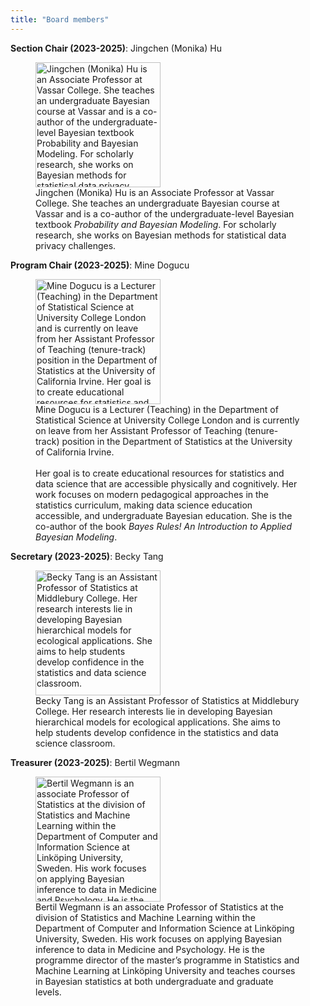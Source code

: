 ```yaml
---
title: "Board members"
---
```


**Section Chair (2023-2025)**: Jingchen (Monika) Hu

![Jingchen (Monika) Hu is an Associate Professor at Vassar College. She teaches an undergraduate Bayesian course at Vassar and is a co-author of the undergraduate-level Bayesian textbook *Probability and Bayesian Modeling*. For scholarly research, she works on Bayesian methods for statistical data privacy challenges.](figs/monika_profile.jpeg){fig-align="left" width="200"}

**Program Chair (2023-2025)**: Mine Dogucu

![Mine Dogucu is a Lecturer (Teaching) in the Department of Statistical Science at University College London and is currently on leave from her Assistant Professor of Teaching (tenure-track) position in the Department of Statistics at the University of California Irvine.\
\
Her goal is to create educational resources for statistics and data science that are accessible physically and cognitively. Her work focuses on modern pedagogical approaches in the statistics curriculum, making data science education accessible, and undergraduate Bayesian education. She is the co-author of the book *Bayes Rules! An Introduction to Applied Bayesian Modeling*.](figs/Dogucu-headshot.jpeg){fig-align="left" width="200"}

**Secretary (2023-2025)**: Becky Tang

![Becky Tang is an Assistant Professor of Statistics at Middlebury College. Her research interests lie in developing Bayesian hierarchical models for ecological applications. She aims to help students develop confidence in the statistics and data science classroom.](figs/becky-profile.jpg){fig-align="left" width="200"}

**Treasurer (2023-2025)**: Bertil Wegmann

![Bertil Wegmann is an associate Professor of Statistics at the division of Statistics and Machine Learning within the Department of Computer and Information Science at Linköping University, Sweden. His work focuses on applying Bayesian inference to data in Medicine and Psychology. He is the programme director of the master's programme in Statistics and Machine Learning at Linköping University and teaches courses in Bayesian statistics at both undergraduate and graduate levels.](figs/bertil-profile.jpeg){fig-align="left" width="200"}
